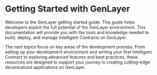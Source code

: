
# Getting Started with GenLayer

Welcome to the GenLayer getting started guide. This guide helps developers exploit the full potential of the GenLayer environment. This documentation will provide you with the tools and knowledge needed to build, deploy, and manage Intelligent Contracts on GenLayer.

The next topics focus on key areas of the development process. From setting up your development environment and writing your first Intelligent Contract to exploring advanced features and best practices, these resources are designed to support your journey in creating cutting-edge decentralized applications on GenLayer.